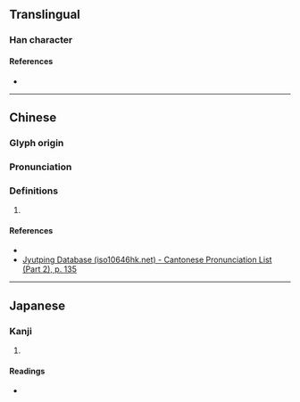 {{character info}}
==Translingual==

===Han character===
{{Han char|rn=78|rad=歹|as=12|sn=16|four=|canj=MNYED|ids=⿰歹粲}}

====References====
* {{Han ref|kx=0583.240|dkj=16577|dj=0976.120|hdz=21394.120|uh=6BA9|ud=27561}}

----

==Chinese==
{{zh-forms}}

===Glyph origin===
{{Han etym}}

===Pronunciation===
{{zh-pron
|m=cuàn
|c=cyun3
|h=pfs=
|md=
|mn=
|w=
|mc=y
|oc=y
|cat=
}}

===Definitions===
{{zh-hanzi}}

# {{zh-only used in|殩孝}}

====References====
* {{R:twedu|C05879}}
* [http://www.iso10646hk.net/jp/document/download.jsp Jyutping Database (iso10646hk.net) - Cantonese Pronunciation List (Part 2), p. 135]

----

==Japanese==

===Kanji===
{{ja-kanji|grade=|rs=歹12}}

# {{rfdef|ja|sort=歹12}}

====Readings====
* {{ja-readings|on=[[さん]] (san)|kun=}}